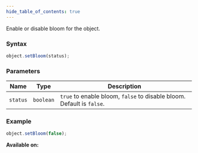 ```yaml
---
hide_table_of_contents: true
---
```



Enable or disable bloom for the object.

### Syntax

```js
object.setBloom(status);
```

### Parameters

| Name     | Type      | Description                                                           |
| -------- | --------- | --------------------------------------------------------------------- |
| `status` | `boolean` | `true` to enable bloom, `false` to disable bloom. Default is `false`. |

### Example

```js
object.setBloom(false);
```

**Available on:** <ClientTag /> <ServerTag />
